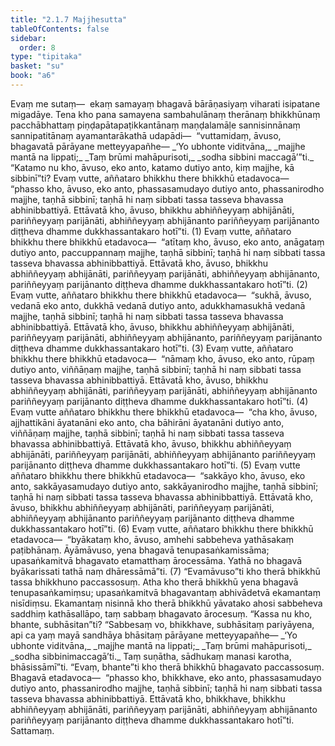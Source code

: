 ```yaml
---
title: "2.1.7 Majjhesutta"
tableOfContents: false
sidebar:
  order: 8
type: "tipitaka"
basket: "su"
book: "a6"
---
```



<DynamicBreadcrumb />

<Division number="61" book="a6">

<Paragraph number="528" book="a6">
Evaṃ me sutaṃ—  ekaṃ samayaṃ bhagavā bārāṇasiyaṃ viharati isipatane migadāye. Tena kho pana samayena sambahulānaṃ therānaṃ bhikkhūnaṃ pacchābhattaṃ piṇḍapātapaṭikkantānaṃ maṇḍalamāḷe sannisinnānaṃ sannipatitānaṃ ayamantarākathā udapādi—  “vuttamidaṃ, āvuso, bhagavatā pārāyane metteyyapañhe—
</Paragraph>

<Paragraph number="529" type="verses" book="a6">
_‘Yo ubhonte viditvāna,_  
_majjhe mantā na lippati;_  
_Taṃ brūmi mahāpurisoti,_  
_sodha sibbini maccagā’”ti._  

</Paragraph>

<Paragraph number="530" book="a6">
“Katamo nu kho, āvuso, eko anto, katamo dutiyo anto, kiṃ majjhe, kā sibbinī”ti? Evaṃ vutte, aññataro bhikkhu there bhikkhū etadavoca—  “phasso kho, āvuso, eko anto, phassasamudayo dutiyo anto, phassanirodho majjhe, taṇhā sibbinī; taṇhā hi naṃ sibbati tassa tasseva bhavassa abhinibbattiyā. Ettāvatā kho, āvuso, bhikkhu abhiññeyyaṃ abhijānāti, pariññeyyaṃ parijānāti, abhiññeyyaṃ abhijānanto pariññeyyaṃ parijānanto diṭṭheva dhamme dukkhassantakaro hotī”ti. (1)
</Paragraph>

<Paragraph number="531" book="a6">
Evaṃ vutte, aññataro bhikkhu there bhikkhū etadavoca—  “atītaṃ kho, āvuso, eko anto, anāgataṃ dutiyo anto, paccuppannaṃ majjhe, taṇhā sibbinī; taṇhā hi naṃ sibbati tassa tasseva bhavassa abhinibbattiyā. Ettāvatā kho, āvuso, bhikkhu abhiññeyyaṃ abhijānāti, pariññeyyaṃ parijānāti, abhiññeyyaṃ abhijānanto, pariññeyyaṃ parijānanto diṭṭheva dhamme dukkhassantakaro hotī”ti. (2)
</Paragraph>

<Paragraph number="532" book="a6">
Evaṃ vutte, aññataro bhikkhu there bhikkhū etadavoca—  “sukhā, āvuso, vedanā eko anto, dukkhā vedanā dutiyo anto, adukkhamasukhā vedanā majjhe, taṇhā sibbinī; taṇhā hi naṃ sibbati tassa tasseva bhavassa abhinibbattiyā. Ettāvatā kho, āvuso, bhikkhu abhiññeyyaṃ abhijānāti, pariññeyyaṃ parijānāti, abhiññeyyaṃ abhijānanto, pariññeyyaṃ parijānanto diṭṭheva dhamme dukkhassantakaro hotī”ti. (3)
</Paragraph>

<Paragraph number="533" book="a6">
Evaṃ vutte, aññataro bhikkhu there bhikkhū etadavoca—  “nāmaṃ kho, āvuso, eko anto, rūpaṃ dutiyo anto, viññāṇaṃ majjhe, taṇhā sibbinī; taṇhā hi naṃ sibbati tassa tasseva bhavassa abhinibbattiyā. Ettāvatā kho, āvuso, bhikkhu abhiññeyyaṃ abhijānāti, pariññeyyaṃ parijānāti, abhiññeyyaṃ abhijānanto pariññeyyaṃ parijānanto diṭṭheva dhamme dukkhassantakaro hotī”ti. (4)
</Paragraph>

<Paragraph number="534" book="a6">
Evaṃ vutte aññataro bhikkhu there bhikkhū etadavoca—  “cha kho, āvuso, ajjhattikāni āyatanāni eko anto, cha bāhirāni āyatanāni dutiyo anto, viññāṇaṃ majjhe, taṇhā sibbinī; taṇhā hi naṃ sibbati tassa tasseva bhavassa abhinibbattiyā. Ettāvatā kho, āvuso, bhikkhu abhiññeyyaṃ abhijānāti, pariññeyyaṃ parijānāti, abhiññeyyaṃ abhijānanto pariññeyyaṃ parijānanto diṭṭheva dhamme dukkhassantakaro hotī”ti. (5)
</Paragraph>

<Paragraph number="535" book="a6">
Evaṃ vutte aññataro bhikkhu there bhikkhū etadavoca—  “sakkāyo kho, āvuso, eko anto, sakkāyasamudayo dutiyo anto, sakkāyanirodho majjhe, taṇhā sibbinī; taṇhā hi naṃ sibbati tassa tasseva bhavassa abhinibbattiyā. Ettāvatā kho, āvuso, bhikkhu abhiññeyyaṃ abhijānāti, pariññeyyaṃ parijānāti, abhiññeyyaṃ abhijānanto pariññeyyaṃ parijānanto diṭṭheva dhamme dukkhassantakaro hotī”ti. (6)
</Paragraph>

<Paragraph number="536" book="a6">
Evaṃ vutte, aññataro bhikkhu there bhikkhū etadavoca—  “byākataṃ kho, āvuso, amhehi sabbeheva yathāsakaṃ paṭibhānaṃ. Āyāmāvuso, yena bhagavā tenupasaṅkamissāma; upasaṅkamitvā bhagavato etamatthaṃ ārocessāma. Yathā no bhagavā byākarissati tathā naṃ dhāressāmā”ti. (7)
</Paragraph>

<Paragraph number="537" book="a6">
“Evamāvuso”ti kho therā bhikkhū tassa bhikkhuno paccassosuṃ. Atha kho therā bhikkhū yena bhagavā tenupasaṅkamiṃsu; upasaṅkamitvā bhagavantaṃ abhivādetvā ekamantaṃ nisīdiṃsu. Ekamantaṃ nisinnā kho therā bhikkhū yāvatako ahosi sabbeheva saddhiṃ kathāsallāpo, taṃ sabbaṃ bhagavato ārocesuṃ. “Kassa nu kho, bhante, subhāsitan”ti? “Sabbesaṃ vo, bhikkhave, subhāsitaṃ pariyāyena, api ca yaṃ mayā sandhāya bhāsitaṃ pārāyane metteyyapañhe—
</Paragraph>

<Paragraph number="538" type="verses" book="a6">
_‘Yo ubhonte viditvāna,_  
_majjhe mantā na lippati;_  
_Taṃ brūmi mahāpurisoti,_  
_sodha sibbinimaccagā’ti._  

</Paragraph>

<Paragraph number="539" book="a6">
Taṃ suṇātha, sādhukaṃ manasi karotha, bhāsissāmī”ti. “Evaṃ, bhante”ti kho therā bhikkhū bhagavato paccassosuṃ. Bhagavā etadavoca—  “phasso kho, bhikkhave, eko anto, phassasamudayo dutiyo anto, phassanirodho majjhe, taṇhā sibbinī; taṇhā hi naṃ sibbati tassa tasseva bhavassa abhinibbattiyā. Ettāvatā kho, bhikkhave, bhikkhu abhiññeyyaṃ abhijānāti, pariññeyyaṃ parijānāti, abhiññeyyaṃ abhijānanto pariññeyyaṃ parijānanto diṭṭheva dhamme dukkhassantakaro hotī”ti.

</Paragraph>
</Division>

<Paragraph number="540" type="center" book="a6">
Sattamaṃ.
</Paragraph>
